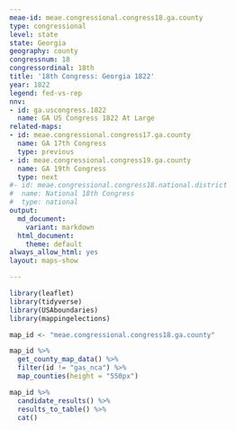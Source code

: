 ```yaml
---
meae-id: meae.congressional.congress18.ga.county
type: congressional
level: state
state: Georgia
geography: county
congressnum: 18
congressordinal: 18th
title: '18th Congress: Georgia 1822'
year: 1822
legend: fed-vs-rep
nnv:
- id: ga.uscongress.1822
  name: GA US Congress 1822 At Large
related-maps:
- id: meae.congressional.congress17.ga.county
  name: GA 17th Congress
  type: previous
- id: meae.congressional.congress19.ga.county
  name: GA 19th Congress
  type: next
#- id: meae.congressional.congress18.national.district
#  name: National 18th Congress
#  type: national
output:
  md_document:
    variant: markdown
  html_document:
    theme: default
always_allow_html: yes
layout: maps-show

---
```


```r
library(leaflet)
library(tidyverse)
library(USAboundaries)
library(mappingelections)

map_id <- "meae.congressional.congress18.ga.county"
```

<div class="map">

```r
map_id %>%
  get_county_map_data() %>%
  filter(id != "gas_nca") %>% 
  map_counties(height = "550px")
```

</div>

<div class="results-table">

```r
map_id %>%
  candidate_results() %>%
  results_to_table() %>%
  cat()
```

</div>
